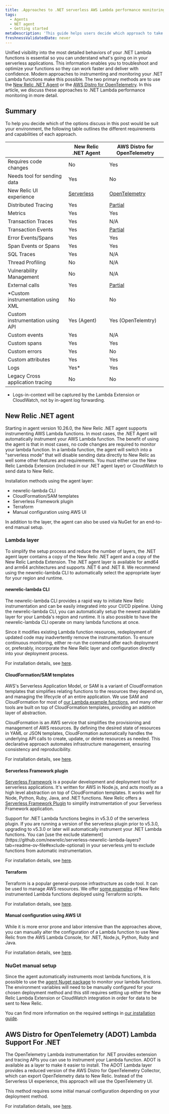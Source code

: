```yaml
---
title: .Approaches to .NET serverless AWS Lambda performance monitoring
tags:
  - Agents
  - NET agent
  - Getting started
metaDescription: 'This guide helps users decide which approach to take for .NET serverless AWS Lambda performance monitoring.'
freshnessValidatedDate: never
---
```


Unified visibility into the most detailed behaviors of your .NET Lambda functions is essential so you can understand what's going on in your serverless applications. This information enables you to troubleshoot and optimize your functions so they can work faster and deliver with confidence. Modern approaches to instrumenting and monitoring your .NET Lambda functions make this possible. The two primary methods are to use the [New Relic .NET Agent](/docs/apm/agents/net-agent/getting-started/introduction-new-relic-net/) or the [AWS Distro for OpenTelemetry](https://aws-otel.github.io/docs/getting-started/lambda/lambda-dotnet). In this article, we discuss these approaches to .NET Lambda performance monitoring in more detail.

## Summary
To help you decide which of the options discuss in this post would be suit your environment, the following table outlines the different requirements and capabilities of each approach.

| | New Relic .NET Agent | AWS Distro for OpenTelemetry |
| -------- | -------- | ------- |
| Requires code changes | No | Yes |
| Needs tool for sending data | Yes | No |
| New Relic UI experience | [Serverless](/docs/serverless-function-monitoring/aws-lambda-monitoring/ui-data/understand-lambda-monitoring-ui/) | [OpenTelemetry](https://docs.newrelic.com/docs/opentelemetry/get-started/apm-monitoring/opentelemetry-apm-ui/) |
| Distributed Tracing | Yes | [Partial](/docs/serverless-function-monitoring/aws-lambda-monitoring/opentelemetry/lambda-opentelemetry-dotnet/#distributed-tracing) |
| Metrics | Yes | Yes |
| Transaction Traces | Yes | N/A |
| Transaction Events | Yes | [Partial](/docs/opentelemetry/get-started/apm-monitoring/opentelemetry-apm-ui/#transactions-page) |
| Error Events/Spans | Yes | Yes |
| Span Events or Spans | Yes | Yes |
| SQL Traces | Yes | N/A |
| Thread Profiling | No | N/A |
| Vulnerability Management | No | N/A |
| External calls | Yes | [Partial](/docs/opentelemetry/get-started/apm-monitoring/opentelemetry-apm-ui/#externals-page) |
| *Custom instrumentation using XML | No | No |
| Custom instrumentation using API | Yes (Agent) | Yes (OpenTelemtry) |
| Custom events | Yes | N/A |
| Custom spans | Yes | Yes |
| Custom errors | Yes | No |
| Custom attributes | Yes | Yes |
| Logs | Yes* | Yes |
| Legacy Cross application tracing | No | No |

* Logs-in-context will be captured by the Lambda Extension or CloudWatch, not by in-agent log forwarding.

## New Relic .NET agent
Starting in agent version 10.26.0, the New Relic .NET agent supports instrumenting AWS Lambda functions. In most cases, the .NET Agent will automatically instrument your AWS Lambda function. The benefit of using the agent is that in most cases, no code changes are required to monitor your lambda function. In a lambda function, the agent will switch into a "serverless mode" that will disable sending data directly to New Relic as well some other features and requirements.  You must either use the New Relic Lambda Extension (included in our .NET agent layer) or CloudWatch to send data to New Relic. 

Installation methods using the agent layer:
- newrelic-lambda CLI
- CloudFormation/SAM templates
- Serverless Framework plugin
- Terraform
- Manual configuration using AWS UI
 
In addition to the layer, the agent can also be used via NuGet for an end-to-end manual setup.

### Lambda layer
To simplify the setup process and reduce the number of layers, the .NET agent layer contains a copy of the New Relic .NET agent and a copy of the New Relic Lambda Extension.  The .NET agent layer is available for amd64 and arm64 architectures and supports .NET 6 and .NET 8.  We recommend using the newrelic-lambda CLI to automatically select the appropriate layer for your region and runtime.

#### newrelic-lambda CLI
The newrelic-lambda CLI provides a rapid way to initiate New Relic instrumentation and can be easily integrated into your CI/CD pipeline. Using the newrelic-lambda CLI, you can automatically setup the newest available layer for your Lambda's region and runtime.  It is also possible to have the newrelic-lambda CLI operate on many lambda functions at once.

Since it modifies existing Lambda function resources, redeployment of updated code may inadvertently remove the instrumentation. To ensure continuous monitoring, either re-run the command after each deployment or, preferably, incorporate the New Relic layer and configuration directly into your deployment process.

For installation details, see [here](/docs/serverless-function-monitoring/aws-lambda-monitoring/instrument-lambda-function/instrument-your-own/#cli).

#### CloudFormation/SAM templates
AWS's Serverless Application Model, or SAM is a variant of CloudFormation templates that simplifies relating functions to the resources they depend on, and managing the lifecycle of an entire application. We use SAM and CloudFormation for most of [our Lambda example functions](https://github.com/newrelic/newrelic-lambda-extension/tree/main/examples/sam/dotnet), and many other tools are built on top of CloudFormation templates, providing an addition layer of abstraction.

CloudFormation is an AWS service that simplifies the provisioning and management of AWS resources. By defining the desired state of resources in YAML or JSON templates, CloudFormation automatically handles the underlying API calls to create, update, or delete resources as needed. This declarative approach automates infrastructure management, ensuring consistency and reproducibility.

For installation details, see [here](/docs/serverless-function-monitoring/aws-lambda-monitoring/instrument-lambda-function/instrument-your-own/#cloudformation).

#### Serverless Framework plugin
[Serverless Framework](https://www.serverless.com/framework/docs) is a popular development and deployment tool for serverless applications. It's written for AWS in Node.js, and acts mostly as a high level abstraction on top of CloudFormation templates. It works well for Node, Python, Ruby, Java, and .NET functions.  New Relic offers a [Serverless Framework Plugin](https://github.com/newrelic/serverless-newrelic-lambda-layers) to simplify instrumentation of your Serverless Framework application.

<Callout variant="important">
    Support for .NET Lambda functions begins in v5.3.0 of the serverless plugin.  If you are running a version of the serverless plugin prior to v5.3.0, upgrading to v5.3.0 or later will automatically instrument your .NET Lambda functions.  You can [use the exclude statement](https://github.com/newrelic/serverless-newrelic-lambda-layers?tab=readme-ov-file#exclude-optional) in your serverless.yml to exclude functions from automatic instrumentation.
</Callout>

For installation details, see [here](/docs/serverless-function-monitoring/aws-lambda-monitoring/instrument-lambda-function/instrument-your-own/#serverless).

#### Terraform
Terraform is a popular general-purpose infrastructure as code tool. It can be used to manage AWS resources. We offer [some examples](https://github.com/newrelic/newrelic-lambda-extension/tree/main/examples/terraform) of New Relic instrumented Lambda functions deployed using Terraform scripts.

For installation details, see [here](/docs/serverless-function-monitoring/aws-lambda-monitoring/instrument-lambda-function/instrument-your-own/#terraform).

#### Manual configuration using AWS UI
While it is more error prone and labor intensive than the approaches above, you can manually alter the configuration of a Lambda function to use New Relic from the AWS Lambda Console, for .NET, Node.js, Python, Ruby and Java.

For installation details, see [here](/docs/serverless-function-monitoring/aws-lambda-monitoring/instrument-lambda-function/instrument-your-own/#console).

### NuGet manual setup
Since the agent automatically instruments most lambda functions, it is possible to use the [agent Nuget package](https://www.nuget.org/packages/NewRelic.Agent#readme-body-tab) to monitor your lambda functions.  The environment variables will need to be manually configured for your chosen deployment method and this still requires setting up either the New Relic Lambda Extension or CloudWatch integration in order for data to be sent to New Relic.

You can find more information on the required settings in [our installation guide](https://docs.newrelic.com/install/dotnet/?deployment=nuget#nuget-linux).

## AWS Distro for OpenTelemetry (ADOT) Lambda Support For .NET
The OpenTelemetry Lambda instrumentation for .NET provides extension and tracing APIs you can use to instrument your Lambda function.  ADOT is available as a layer to make it easier to install. The ADOT Lambda layer provides a reduced version of the AWS Distro for OpenTelemetry Collector, which can export OpenTelemetry data to New  Relic.  Instead of the Serverless UI experience, this approach will use the OpenTelemetry UI.

 This method requires some initial manual configuration depending on your deployment method.

For installation details, see [here](/docs/serverless-function-monitoring/aws-lambda-monitoring/opentelemetry/lambda-opentelemetry-dotnet/).
